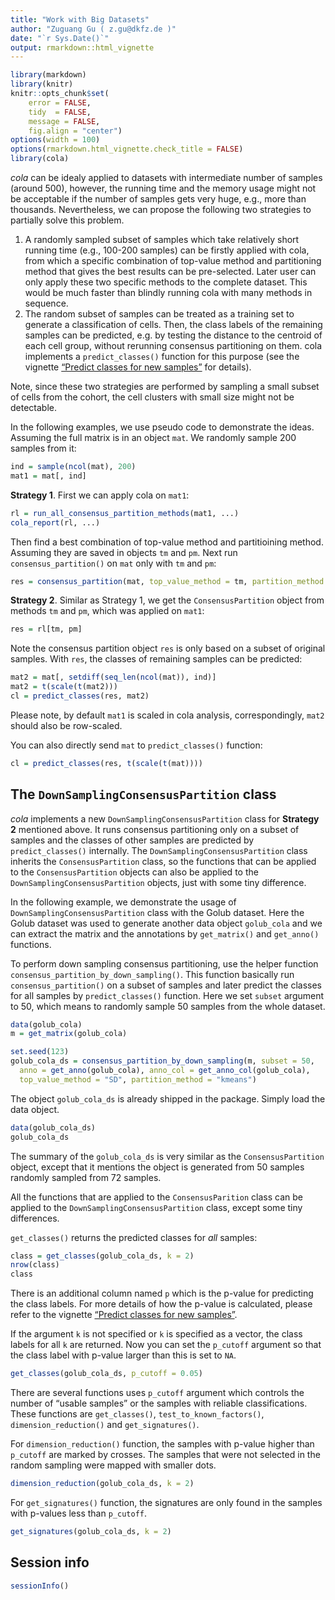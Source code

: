 ```yaml
---
title: "Work with Big Datasets"
author: "Zuguang Gu ( z.gu@dkfz.de )"
date: "`r Sys.Date()`"
output: rmarkdown::html_vignette
---
```


```r
library(markdown)
library(knitr)
knitr::opts_chunk$set(
    error = FALSE,
    tidy  = FALSE,
    message = FALSE,
    fig.align = "center")
options(width = 100)
options(rmarkdown.html_vignette.check_title = FALSE)
library(cola)
```


*cola* can be idealy applied to datasets with intermediate number of samples
(around 500), however, the running time and the memory usage might not be acceptable
if the number of samples gets very huge, e.g., more than thousands. Nevertheless,
we can propose the following two strategies to partially solve this problem.

1. A randomly sampled subset of samples which take relatively short running
   time (e.g., 100-200 samples) can be firstly applied with cola, from which a
   specific combination of top-value method and partitioning method that gives
   the best results can be pre-selected. Later user can only apply these two
   specific methods to the complete dataset. This would be much faster than
   blindly running cola with many methods in sequence.
2. The random subset of samples can be treated as a training set to generate a
   classification of cells. Then, the class labels of the remaining samples
   can be predicted, e.g. by testing the distance to the centroid of each cell
   group, without rerunning consensus partitioning on them. cola implements a
   `predict_classes()` function for this purpose (see the vignette ["Predict
   classes for new samples"](predict.html) for details). 

Note, since these two strategies are performed by sampling a small subset of
cells from the cohort, the cell clusters with small size might not be
detectable.

In the following examples, we use pseudo code to demonstrate the ideas. Assuming
the full matrix is in an object `mat`. We randomly sample 200 samples from it:

```r
ind = sample(ncol(mat), 200)
mat1 = mat[, ind]
```

**Strategy 1**. First we can apply cola on `mat1`:

```r
rl = run_all_consensus_partition_methods(mat1, ...)
cola_report(rl, ...)
```

Then find a best combination of top-value method and partitioining method.
Assuming they are saved in objects `tm` and `pm`. Next run
`consensus_partition()` on `mat` only with `tm` and `pm`:

```r
res = consensus_partition(mat, top_value_method = tm, partition_method = pm, ...)
```

**Strategy 2**. Similar as Strategy 1, we get the `ConsensusPartition` object
from methods `tm` and `pm`, which was applied on `mat1`:


```r
res = rl[tm, pm]
```

Note the consensus partition object `res` is only based on a subset of
original samples. With `res`, the classes of remaining samples can be
predicted:

```r
mat2 = mat[, setdiff(seq_len(ncol(mat)), ind)]
mat2 = t(scale(t(mat2)))
cl = predict_classes(res, mat2)
```

Please note, by default `mat1` is scaled in cola analysis, correspondingly, `mat2` should also be row-scaled.

You can also directly send `mat` to `predict_classes()` function:

```r
cl = predict_classes(res, t(scale(t(mat))))
```

## The `DownSamplingConsensusPartition` class

*cola* implements a new `DownSamplingConsensusPartition` class for
**Strategy 2** mentioned above. It runs consensus partitioning only on a
subset of samples and the classes of other samples are predicted by
`predict_classes()` internally. The `DownSamplingConsensusPartition` class
inherits the `ConsensusPartition` class, so the functions that can be applied
to the `ConsensusPartition` objects can also be applied to the
`DownSamplingConsensusPartition` objects, just with some tiny difference.

In the following example, we demonstrate the usage of
`DownSamplingConsensusPartition` class with the Golub dataset. Here the Golub
dataset was used to generate another data object `golub_cola` and we can
extract the matrix and the annotations by `get_matrix()` and `get_anno()`
functions.

To perform down sampling consensus partitioning, use the helper function
`consensus_partition_by_down_sampling()`. This function basically run
`consensus_partition()` on a subset of samples and later predict the classes
for all samples by `predict_classes()` function. Here we set `subset` argument
to 50, which means to randomly sample 50 samples from the whole dataset.


```r
data(golub_cola)
m = get_matrix(golub_cola)

set.seed(123)
golub_cola_ds = consensus_partition_by_down_sampling(m, subset = 50,
  anno = get_anno(golub_cola), anno_col = get_anno_col(golub_cola),
  top_value_method = "SD", partition_method = "kmeans")
```

The object `golub_cola_ds` is already shipped in the package. Simply load the data object.

```r
data(golub_cola_ds)
golub_cola_ds
```

The summary of the `golub_cola_ds` is very similar as the `ConsensusPartition` object, except that
it mentions the object is generated from 50 samples randomly sampled from 72 samples.

All the functions that are applied to the `ConsensusParition` class can be applied to the `DownSamplingConsensusPartition`
class, except some tiny differences.

`get_classes()` returns the predicted classes for _all_ samples:


```r
class = get_classes(golub_cola_ds, k = 2)
nrow(class)
class
```

There is an additional column named `p` which is the p-value for predicting the class labels. For more
details of how the p-value is calculated, please refer to the vignette ["Predict classes for new samples"](predict.html).

If the argument `k` is not specified or `k` is specified as a vector, the class labels for all `k` are returned.
Now you can set the `p_cutoff` argument so that the class label with p-value larger than this is set to `NA`.

```r
get_classes(golub_cola_ds, p_cutoff = 0.05)
```

There are several functions uses `p_cutoff` argument which controls the number
of "usable samples" or the samples with reliable classifications. These
functions are `get_classes()`, `test_to_known_factors()`,
`dimension_reduction()` and `get_signatures()`.

For `dimension_reduction()` function, the samples with p-value higher than
`p_cutoff` are marked by crosses. The samples that were not selected in the
random sampling were mapped with smaller dots.

```r
dimension_reduction(golub_cola_ds, k = 2)
```

For `get_signatures()` function, the signatures are only found in the samples with p-values less than `p_cutoff`.

```r
get_signatures(golub_cola_ds, k = 2)
```


## Session info

```r
sessionInfo()
```

